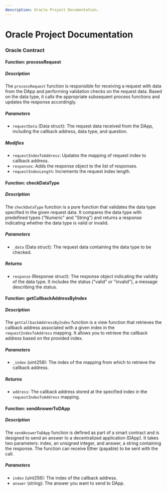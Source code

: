 ```yaml
---
description: Oracle Project Documentation.
---
```


# Oracle Project Documentation

### Oracle Contract

#### Function: processRequest

##### Description
The `processRequest` function is responsible for receiving a request with data from the DApp and performing validation checks on the request data. Based on the data type, it calls the appropriate subsequent process functions and updates the response accordingly.

##### Parameters
- `requestData` (Data struct): The request data received from the DApp, including the callback address, data type, and question.

##### Modifies
- `requestIndexToAddress`: Updates the mapping of request index to callback address.
- `responses`: Adds the response object to the list of responses.
- `requestIndexLength`: Increments the request index length.

#### Function: checkDataType

##### Description
The `checkDataType` function is a pure function that validates the data type specified in the given request data. It compares the data type with predefined types ("Numeric" and "String") and returns a response indicating whether the data type is valid or invalid.

##### Parameters
- `_data` (Data struct): The request data containing the data type to be checked.

##### Returns
- `response` (Response struct): The response object indicating the validity of the data type. It includes the status ("valid" or "invalid"), a message describing the status.

#### Function: getCallbackAddressByIndex

##### Description
The `getCallbackAddressByIndex` function is a view function that retrieves the callback address associated with a given index in the `requestIndexToAddress` mapping. It allows you to retrieve the callback address based on the provided index.

##### Parameters
- `_index` (uint256): The index of the mapping from which to retrieve the callback address.

##### Returns
- `address`: The callback address stored at the specified index in the `requestIndexToAddress` mapping.

#### Function: sendAnswerToDApp

##### Description
The `sendAnswerToDApp` function is defined as part of a smart contract and is designed to send an answer to a decentralized application (DApp). It takes two parameters: index, an unsigned integer, and answer, a string containing the response. The function can receive Ether (payable) to be sent with the call.

##### Parameters
- `index` (uint256): The index of the callback address.
- `answer` (string): The answer you want to send to DApp.
